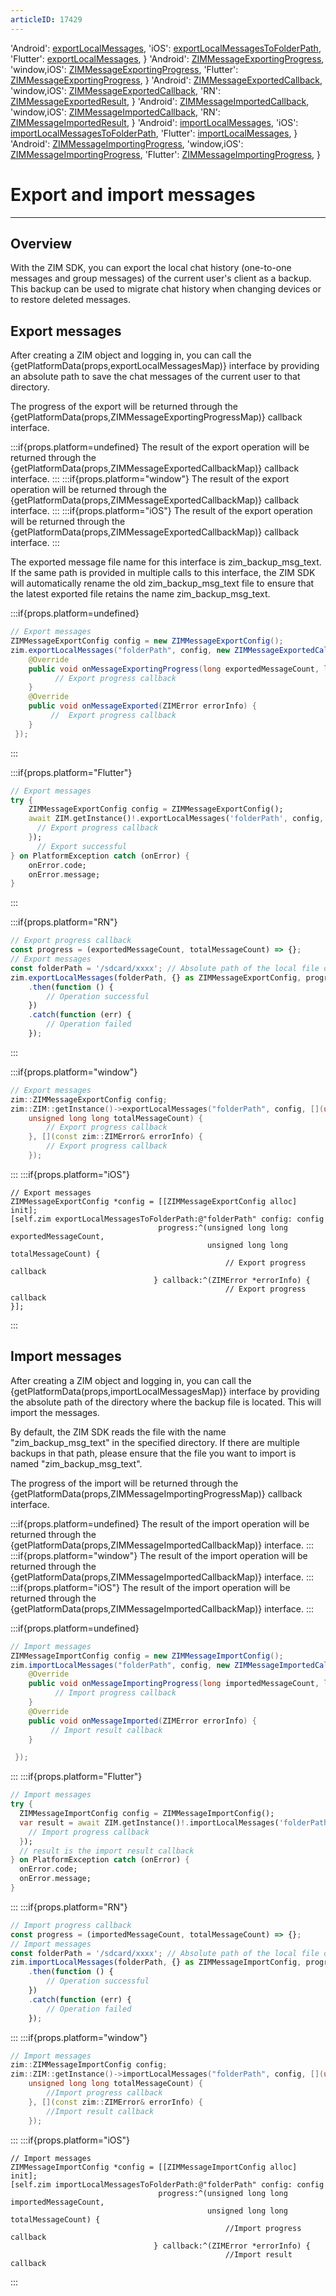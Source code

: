 ```yaml
---
articleID: 17429
---
```



  'Android': <a href='@exportLocalMessages' target='_blank'>exportLocalMessages</a>,
  'iOS': <a href='@exportLocalMessagesToFolderPath' target='_blank'>exportLocalMessagesToFolderPath</a>,
  'Flutter': <a href='https://pub.dev/documentation/zego_zim/latest/zego_zim/ZIM/exportLocalMessages.html' target='_blank'>exportLocalMessages</a>,
}
  'Android': <a href='@-ZIMMessageExportingProgress' target='_blank'>ZIMMessageExportingProgress</a>,
  'window,iOS': <a href='@ZIMMessageExportingProgress' target='_blank'>ZIMMessageExportingProgress</a>,
  'Flutter': <a href='https://pub.dev/documentation/zego_zim/latest/zego_zim/ZIMMessageExportingProgress.html' target='_blank'>ZIMMessageExportingProgress</a>,
}
  'Android': <a href='@-ZIMMessageExportedCallback' target='_blank'>ZIMMessageExportedCallback</a>,
  'window,iOS': <a href='@ZIMMessageExportedCallback' target='_blank'>ZIMMessageExportedCallback</a>,
  'RN': <a href='@-ZIMMessageExportedResult' target='_blank'>ZIMMessageExportedResult</a>,
}
  'Android': <a href='@-ZIMMessageImportedCallback' target='_blank'>ZIMMessageImportedCallback</a>,
  'window,iOS': <a href='@ZIMMessageImportedCallback' target='_blank'>ZIMMessageImportedCallback</a>,
  'RN': <a href='@-ZIMMessageImportedResult' target='_blank'>ZIMMessageImportedResult</a>,
}
  'Android': <a href='@importLocalMessages' target='_blank'>importLocalMessages</a>,
  'iOS': <a href='@importLocalMessagesToFolderPath' target='_blank'>importLocalMessagesToFolderPath</a>,
  'Flutter': <a href='https://pub.dev/documentation/zego_zim/latest/zego_zim/ZIM/importLocalMessages.html' target='_blank'>importLocalMessages</a>,
}
  'Android': <a href='@-ZIMMessageImportingProgress' target='_blank'>ZIMMessageImportingProgress</a>,
  'window,iOS': <a href='@ZIMMessageImportingProgress' target='_blank'>ZIMMessageImportingProgress</a>,
  'Flutter': <a href='https://pub.dev/documentation/zego_zim/latest/zego_zim/ZIMMessageImportingProgress.html' target='_blank'>ZIMMessageImportingProgress</a>,
}



# Export and import messages

- - -

## Overview

With the ZIM SDK, you can export the local chat history (one-to-one messages and group messages) of the current user's client as a backup. This backup can be used to migrate chat history when changing devices or to restore deleted messages.


## Export messages


After creating a ZIM object and logging in, you can call the {getPlatformData(props,exportLocalMessagesMap)}  interface by providing an absolute path to save the chat messages of the current user to that directory.

The progress of the export will be returned through the {getPlatformData(props,ZIMMessageExportingProgressMap)} callback interface.

:::if{props.platform=undefined}
The result of the export operation will be returned through the {getPlatformData(props,ZIMMessageExportedCallbackMap)} callback interface.
:::
:::if{props.platform="window"}
The result of the export operation will be returned through the {getPlatformData(props,ZIMMessageExportedCallbackMap)} callback interface.
:::
:::if{props.platform="iOS"}
The result of the export operation will be returned through the {getPlatformData(props,ZIMMessageExportedCallbackMap)} callback interface.
:::

<Note title="Note">

The exported message file name for this interface is zim_backup_msg_text. If the same path is provided in multiple calls to this interface, the ZIM SDK will automatically rename the old zim_backup_msg_text file to ensure that the latest exported file retains the name zim_backup_msg_text.

</Note>

:::if{props.platform=undefined}
```java
// Export messages
ZIMMessageExportConfig config = new ZIMMessageExportConfig();
zim.exportLocalMessages("folderPath", config, new ZIMMessageExportedCallback() {
    @Override
    public void onMessageExportingProgress(long exportedMessageCount, long totalMessageCount) {
          // Export progress callback
    }
    @Override
    public void onMessageExported(ZIMError errorInfo) {
         //  Export progress callback
    }
 });
```

:::

:::if{props.platform="Flutter"}
```dart
// Export messages
try {
    ZIMMessageExportConfig config = ZIMMessageExportConfig();
    await ZIM.getInstance()!.exportLocalMessages('folderPath', config, (exportedMessageCount, totalMessageCount) {
      // Export progress callback
    });
      // Export successful
} on PlatformException catch (onError) {
    onError.code;
    onError.message;
}
```
:::

:::if{props.platform="RN"}
```typescript
// Export progress callback
const progress = (exportedMessageCount, totalMessageCount) => {};
// Export messages
const folderPath = '/sdcard/xxxx'; // Absolute path of the local file directory
zim.exportLocalMessages(folderPath, {} as ZIMMessageExportConfig, progress)
    .then(function () {
        // Operation successful
    })
    .catch(function (err) {
        // Operation failed
    });
```
:::

:::if{props.platform="window"}
```cpp
// Export messages
zim::ZIMMessageExportConfig config;
zim::ZIM::getInstance()->exportLocalMessages("folderPath", config, [](unsigned long long exportedMessageCount,
    unsigned long long totalMessageCount) {
        // Export progress callback
    }, [](const zim::ZIMError& errorInfo) {
        // Export progress callback
    });
```
:::
:::if{props.platform="iOS"}
```objc
// Export messages
ZIMMessageExportConfig *config = [[ZIMMessageExportConfig alloc] init];
[self.zim exportLocalMessagesToFolderPath:@"folderPath" config: config 
                                 progress:^(unsigned long long exportedMessageCount,
                                            unsigned long long totalMessageCount) {
                                                // Export progress callback
                                } callback:^(ZIMError *errorInfo) {
                                                // Export progress callback
}];
```
:::

## Import messages

After creating a ZIM object and logging in, you can call the {getPlatformData(props,importLocalMessagesMap)}  interface by providing the absolute path of the directory where the backup file is located. This will import the messages.

By default, the ZIM SDK reads the file with the name "zim_backup_msg_text" in the specified directory. If there are multiple backups in that path, please ensure that the file you want to import is named "zim_backup_msg_text".



The progress of the import will be returned through the {getPlatformData(props,ZIMMessageImportingProgressMap)} callback interface.

:::if{props.platform=undefined}
The result of the import operation will be returned through the {getPlatformData(props,ZIMMessageImportedCallbackMap)} interface.
:::
:::if{props.platform="window"}
The result of the import operation will be returned through the {getPlatformData(props,ZIMMessageImportedCallbackMap)} interface.
:::
:::if{props.platform="iOS"}
The result of the import operation will be returned through the {getPlatformData(props,ZIMMessageImportedCallbackMap)} interface.
:::


:::if{props.platform=undefined}
```java
// Import messages
ZIMMessageImportConfig config = new ZIMMessageImportConfig();
zim.importLocalMessages("folderPath", config, new ZIMMessageImportedCallback() {
    @Override
    public void onMessageImportingProgress(long importedMessageCount, long totalMessageCount) {
          // Import progress callback 
    }
    @Override
    public void onMessageImported(ZIMError errorInfo) {
         // Import result callback
    }

 });
```

:::
:::if{props.platform="Flutter"}
```dart
// Import messages
try {
  ZIMMessageImportConfig config = ZIMMessageImportConfig();
  var result = await ZIM.getInstance()!.importLocalMessages('folderPath', config, (importedMessageCount, totalMessageCount) {
    // Import progress callback
  });
  // result is the import result callback
} on PlatformException catch (onError) {
  onError.code;
  onError.message;
}
```

:::
:::if{props.platform="RN"}
```typescript
// Import progress callback
const progress = (importedMessageCount, totalMessageCount) => {};
// Import messages
const folderPath = '/sdcard/xxxx'; // Absolute path of the local file directory
zim.importLocalMessages(folderPath, {} as ZIMMessageImportConfig, progress)
    .then(function () {
        // Operation successful
    })
    .catch(function (err) {
        // Operation failed
    });
```
:::
:::if{props.platform="window"}
```cpp
// Import messages
zim::ZIMMessageImportConfig config;
zim::ZIM::getInstance()->importLocalMessages("folderPath", config, [](unsigned long long importedMessageCount,
    unsigned long long totalMessageCount) {
        //Import progress callback
    }, [](const zim::ZIMError& errorInfo) {
        //Import result callback
    });
```
:::
:::if{props.platform="iOS"}
```objc
// Import messages
ZIMMessageImportConfig *config = [[ZIMMessageImportConfig alloc] init];
[self.zim importLocalMessagesToFolderPath:@"folderPath" config: config 
                                 progress:^(unsigned long long importedMessageCount,
                                            unsigned long long totalMessageCount) {
                                                //Import progress callback
                                } callback:^(ZIMError *errorInfo) {
                                                //Import result callback
```
:::